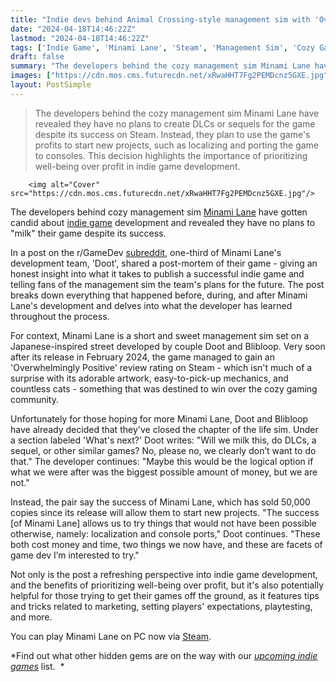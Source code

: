 ```yaml
---
title: "Indie devs behind Animal Crossing-style management sim with 'Overwhelmingly Positive' Steam reviews get candid about future plans: 'Will we milk this? No, we clearly don't want to do that'"
date: "2024-04-18T14:46:22Z"
lastmod: "2024-04-18T14:46:22Z"
tags: ['Indie Game', 'Minami Lane', 'Steam', 'Management Sim', 'Cozy Gaming']
draft: false
summary: "The developers behind the cozy management sim Minami Lane have revealed they have no plans to create DLCs or sequels for the game despite its success on Steam. Instead, they plan to use the game's profits to start new projects, such as localizing and porting the game to consoles. This decision highlights the importance of prioritizing well-being over profit in indie game development."
images: ["https://cdn.mos.cms.futurecdn.net/xRwaHHT7Fg2PEMDcnz5GXE.jpg"]
layout: PostSimple
---
```

> The developers behind the cozy management sim Minami Lane have revealed they have no plans to create DLCs or sequels for the game despite its success on Steam. Instead, they plan to use the game's profits to start new projects, such as localizing and porting the game to consoles. This decision highlights the importance of prioritizing well-being over profit in indie game development.


        <img alt="Cover" src="https://cdn.mos.cms.futurecdn.net/xRwaHHT7Fg2PEMDcnz5GXE.jpg"/>
        
The developers behind cozy management sim [<u>Minami Lane</u>](https://www.gamesradar.com/this-short-and-sweet-city-builder-set-on-a-japanese-inspired-street-full-of-tanukis-is-the-cozy-game-of-my-dreams-and-its-got-the-very-positive-steam-reviews-to-match/) have gotten candid about [indie game](https://www.gamesradar.com/uk/tag/indie-game/) development and revealed they have no plans to "milk" their game despite its success.

In a post on the r/GameDev [subreddit](https://www.reddit.com/r/gamedev/comments/1c2dzu4/minami_lane_my_girlfriend_and_i_made_a_tiny_game/), one-third of Minami Lane's development team, 'Doot', shared a post-mortem of their game - giving an honest insight into what it takes to publish a successful indie game and telling fans of the management sim the team's plans for the future. The post breaks down everything that happened before, during, and after Minami Lane's development and delves into what the developer has learned throughout the process.

For context, Minami Lane is a short and sweet management sim set on a Japanese-inspired street developed by couple Doot and Blibloop. Very soon after its release in February 2024, the game managed to gain an 'Overwhelmingly Positive' review rating on Steam - which isn't much of a surprise with its adorable artwork, easy-to-pick-up mechanics, and countless cats - something that was destined to win over the cozy gaming community.

Unfortunately for those hoping for more Minami Lane, Doot and Blibloop have already decided that they've closed the chapter of the life sim. Under a section labeled 'What's next?' Doot writes: "Will we milk this, do DLCs, a sequel, or other similar games? No, please no, we clearly don’t want to do that." The developer continues: "Maybe this would be the logical option if what we were after was the biggest possible amount of money, but we are not."

Instead, the pair say the success of Minami Lane, which has sold 50,000 copies since its release will allow them to start new projects. "The success [of Minami Lane] allows us to try things that would not have been possible otherwise, namely: localization and console ports," Doot continues. "These both cost money and time, two things we now have, and these are facets of game dev I’m interested to try." 

Not only is the post a refreshing perspective into indie game development, and the benefits of prioritizing well-being over profit, but it's also potentially helpful for those trying to get their games off the ground, as it features tips and tricks related to marketing, setting players' expectations, playtesting, and more. 

You can play Minami Lane on PC now via [<u>Steam</u>](https://store.steampowered.com/app/2678990/Minami_Lane/).

*Find out what other hidden gems are on the way with our *[<u><em>upcoming indie games</em></u>](https://www.gamesradar.com/upcoming-indie-games/)* list.  *
        